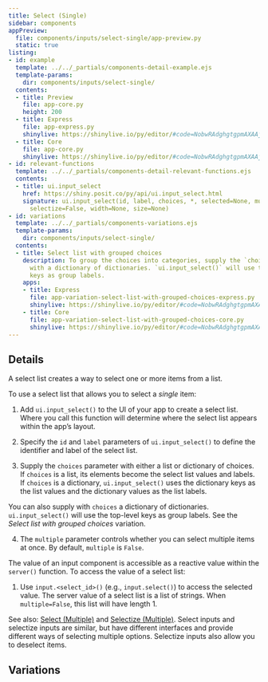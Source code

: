 ```yaml
---
title: Select (Single)
sidebar: components
appPreview:
  file: components/inputs/select-single/app-preview.py
  static: true
listing:
- id: example
  template: ../../_partials/components-detail-example.ejs
  template-params:
    dir: components/inputs/select-single/
  contents:
  - title: Preview
    file: app-core.py
    height: 200
  - title: Express
    file: app-express.py
    shinylive: https://shinylive.io/py/editor/#code=NobwRAdghgtgpmAXAAjFADugdOgnmAGlQGMB7CAFzkqVQDMAnUmZAZwAsBLCXLOAD3QM4rVsk4x0pBhXER0AVwpFhEACZwGRBZwA6EfTqzdFFAPqs4AGzjEKACmTIAxMgA8b-U6e6wlm3a+RC7unhDeyL4Ayta2slDhpOgUnOTIAEbWpADuiEFOrh5e3iC+AIwAgr4ovgDC7KScxHDIlfnlAELVkWD1jc2tXYQ9ZbXddQ1NLaO+AL7BhWEAlAWh+usQAAKqGgxYVPwU+hp0yABuUFYKcPZLeeHewhQKDOF0viAmSlj+cbezvn0wzAFFw6AQKBBAgoYFmAF0gA
  - title: Core
    file: app-core.py
    shinylive: https://shinylive.io/py/editor/#code=NobwRAdghgtgpmAXAAjFADugdOgnmAGlQGMB7CAFzkqVQDMAnUmZAZwAsBLCXZTmdKQYVkAQUxEG1ACZwGRAK6cAOhFUZ0AfSXIAvMiU4oAczia6nAB5xpAClXJHBzlm7oFFTazgAbOMQpbRwBiZAAeMIcnaOUwbz8A2KJkUIio6MdYgGVffxEoCGRSdApOcmQAI19SAHdEJJDwyMKMxxBYgEZRWJRYgGF2Uk5iOGQuhs6AIR7kfsHh0Y7pwlmwDr6ZuaGRsY2wAF9k1ObogEojpvTnLFIPd08qS0DYgDcoHwU4WPPVU9V-iCyOhsOQvOS2NweIi3Cj3IjeVisMoQU71FqOAACUkBciwjwoVyByDeHzgtlRV2iUgoCgYhTosRAkIoWHieXJ+1iAPUmD0Ykwtg02k48NBcj+EBWYAouHQCBQ0rgTwOAF0gA
- id: relevant-functions
  template: ../../_partials/components-detail-relevant-functions.ejs
  contents:
  - title: ui.input_select
    href: https://shiny.posit.co/py/api/ui.input_select.html
    signature: ui.input_select(id, label, choices, *, selected=None, multiple=False,
      selectize=False, width=None, size=None)
- id: variations
  template: ../../_partials/components-variations.ejs
  template-params:
    dir: components/inputs/select-single/
  contents:
  - title: Select list with grouped choices
    description: To group the choices into categories, supply the `choices` argument
      with a dictionary of dictionaries. `ui.input_select()` will use the top-level
      keys as group labels.
    apps:
    - title: Express
      file: app-variation-select-list-with-grouped-choices-express.py
      shinylive: https://shinylive.io/py/editor/#code=NobwRAdghgtgpmAXAAjFADugdOgnmAGlQGMB7CAFzkqVQDMAnUmZAZwAsBLCXLOAD3QM4rVsk4x0pBhXER0AVwpFhEACZwGRBZwA6EfTqzdFFAPqs4AGzjEKACn3JnyXWEs27bgk5duAyta2slAQyKToFJzkyABG1qQA7ojevs4gaS7ObgCMbigZYDkAgvmuYADC7KScxHDIJd7lOQBCZW5VNXUNbYTNFe2V1bX1OQNgAL4+YVl+YABMZYXzpbQdw90rTW7zvSjrXfW72wvj+0OHyPPjU5m3EACU+s8QAAKqGgxYVPwU+hp0ZAANygVgUcHsDxSM2cwgoCgYYTobhAJiUWA8wUhEzc+j6YAouHQCBQBIEFEmAF0gA
    - title: Core
      file: app-variation-select-list-with-grouped-choices-core.py
      shinylive: https://shinylive.io/py/editor/#code=NobwRAdghgtgpmAXAAjFADugdOgnmAGlQGMB7CAFzkqVQDMAnUmZAZwAsBLCXZTmdKQYVkAQUxEG1ACZwGRAK6cAOhFUZ0AfSXIAvMiU4oAczia6AGyXSAFKuQODnLN3QKKm1nAtxiFOxCOQcjKYF4+fqEE9sEOoQDK3r4iUIGk6BSc5MgARt6kAO6IUTGxIKWxjqEAjKEo5WDVonUhYADC7KScxHDITVGt1QBCLaEdXT19I4SDbaPtnd291XNgAL7RgZVBoQBMLQ27zbRji5NHA3vTKKcTvbvTRHurNwt3yLurGxVB31sOAEpNkFDKR3G4PFQAB7+UIANygVjgoSBqgBqgxEFkdDYcjhchsrncRDBFAhRC8rFYWQgAOK-2QAAEpFi5FhoRQKtjkAikTY6T9HFIKAoGIE6KEQESKFhwsl+WtQpj1Jg9GJMDYNNpOBS8XJ0RAZmAKLh0AgUMa4DD1gBdIA
---
```


:::{#example}
:::

:::{#relevant-functions}
:::

## Details

A select list creates a way to select one or more items from a list.

To use a select list that allows you to select a <em>single</em> item:

  1. Add `ui.input_select()` to the UI of your app to create a select list. Where you call this function will determine where the select list appears within the app's layout.

  2. Specify the `id` and `label` parameters of `ui.input_select()` to define the identifier and label of the select list.

  3. Supply the `choices` parameter with either a list or dictionary of choices. If `choices` is a list, its elements become the select list values and labels. If `choices` is a dictionary, `ui.input_select()` uses the dictionary keys as the list values and the dictionary values as the list labels.

  You can also supply with `choices` a dictionary of dictionaries. `ui.input_select()` will use the top-level keys as group labels. See the <em>Select list with grouped choices</em> variation.

  4. The `multiple` parameter controls whether you can select multiple items at once. By default, `multiple` is `False`.

The value of an input component is accessible as a reactive value within the `server()` function. To access the value of a select list:

  1. Use `input.<select_id>()` (e.g., `input.select()`) to access the selected value. The server value of a select list is a list of strings. When `multiple=False`, this list will have length 1.

See also: [Select (Multiple)](../select-multiple/index.qmd) and [Selectize (Multiple)](../selectize-multiple/index.qmd). Select inputs and selectize inputs are similar, but have different interfaces and provide different ways of selecting multiple options. Selectize inputs also allow you to deselect items.

## Variations

:::{#variations}
:::
